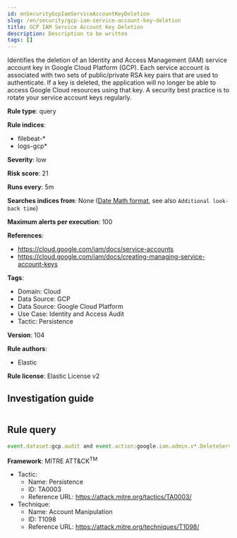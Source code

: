 ```yaml
---
id: enSecurityGcpIamServiceAccountKeyDeletion
slug: /en/security/gcp-iam-service-account-key-deletion
title: GCP IAM Service Account Key Deletion
description: Description to be written
tags: []
---
```


<div id="gcp-iam-service-account-key-deletion"></div>

Identifies the deletion of an Identity and Access Management (IAM) service account key in Google Cloud Platform (GCP). Each service account is associated with two sets of public/private RSA key pairs that are used to authenticate. If a key is deleted, the application will no longer be able to access Google Cloud resources using that key. A security best practice is to rotate your service account keys regularly.

**Rule type**: query

**Rule indices**: 

* filebeat-*
* logs-gcp*

**Severity**: low

**Risk score**: 21

**Runs every**: 5m

**Searches indices from**: None ([Date Math format](((ref))/common-options.html#date-math), see also <DocLink id="enSecurityRulesUiCreate" section="set-the-rules-schedule">`Additional look-back time`</DocLink>)

**Maximum alerts per execution**: 100

**References**: 

* https://cloud.google.com/iam/docs/service-accounts
* https://cloud.google.com/iam/docs/creating-managing-service-account-keys

**Tags**: 

* Domain: Cloud
* Data Source: GCP
* Data Source: Google Cloud Platform
* Use Case: Identity and Access Audit
* Tactic: Persistence

**Version**: 104

**Rule authors**: 

* Elastic

**Rule license**: Elastic License v2

## Investigation guide

```markdown

```

## Rule query

```js
event.dataset:gcp.audit and event.action:google.iam.admin.v*.DeleteServiceAccountKey and event.outcome:success

```

**Framework**: MITRE ATT&CK<sup>TM</sup>

* Tactic:
    * Name: Persistence
    * ID: TA0003
    * Reference URL: https://attack.mitre.org/tactics/TA0003/
* Technique:
    * Name: Account Manipulation
    * ID: T1098
    * Reference URL: https://attack.mitre.org/techniques/T1098/

